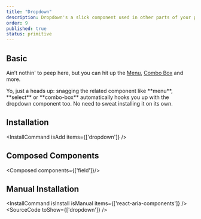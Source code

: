 ```yaml
---
title: "Dropdown"
description: Dropdown's a slick component used in other parts of your project that need dropdown, like menu, select, combo box, and more.
order: 9
published: true
status: primitive
---
```


## Basic
Ain’t nothin' to peep here, but you can hit up the [Menu](/docs/components/collections/menu), [Combo Box](/docs/components/pickers/combo-box) and more.

<Note>
  Yo, just a heads up: snagging the related component like **menu**, **select** or **combo-box** automatically hooks you up with the dropdown component too. No need to sweat installing it on its own.
</Note>

## Installation
<InstallCommand isAdd items={['dropdown']} />

## Composed Components
<Composed components={['field']}/>

## Manual Installation
<InstallCommand isInstall isManual items={['react-aria-components']} />
<SourceCode toShow={['dropdown']} />

